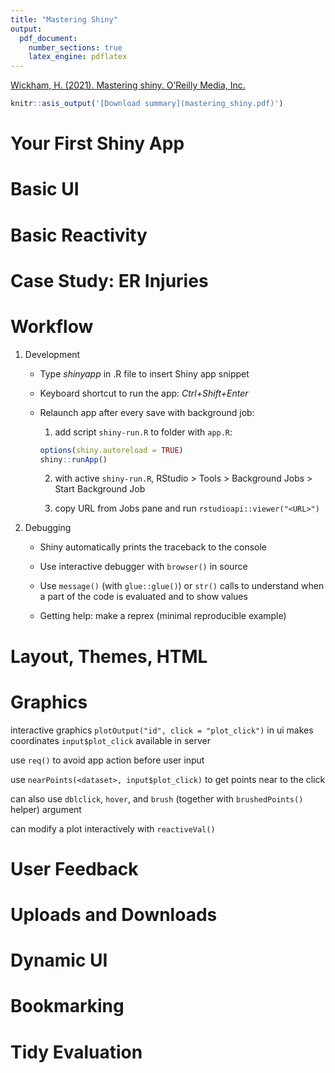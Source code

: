 ```yaml
---
title: "Mastering Shiny"
output:
  pdf_document:
    number_sections: true
    latex_engine: pdflatex
---
```


[Wickham, H. (2021). Mastering shiny. O'Reilly Media, Inc.](https://mastering-shiny.org/)

```r
knitr::asis_output('[Download summary](mastering_shiny.pdf)')
```

# Your First Shiny App

# Basic UI

# Basic Reactivity

# Case Study: ER Injuries

# Workflow

1. Development

    - Type *shinyapp* in .R file to insert Shiny app snippet
   
    - Keyboard shortcut to run the app: *Ctrl+Shift+Enter*
    
    - Relaunch app after every save with background job: 
    
       1. add script `shiny-run.R` to folder with `app.R`:
       
         ```r
         options(shiny.autoreload = TRUE)
         shiny::runApp()
         ```
         
       2. with active `shiny-run.R`, RStudio > Tools > Background Jobs > Start Background Job
       
       3. copy URL from Jobs pane and run `rstudioapi::viewer("<URL>")`

2. Debugging

    - Shiny automatically prints the traceback to the console
    
    - Use interactive debugger with `browser()` in source
    
    - Use `message()` (with `glue::glue()`) or `str()` calls to understand when a part of the code is evaluated and to show values
    
    - Getting help: make a reprex (minimal reproducible example)

# Layout, Themes, HTML

# Graphics 

interactive graphics `plotOutput("id", click = "plot_click")` in ui makes coordinates `input$plot_click` available in server

use `req()` to avoid app action before user input

use `nearPoints(<dataset>, input$plot_click)` to get points near to the click

can also use `dblclick`, `hover`, and `brush` (together with `brushedPoints()` helper) argument

can modify a plot interactively with `reactiveVal()`

# User Feedback

# Uploads and Downloads

# Dynamic UI

# Bookmarking

# Tidy Evaluation

